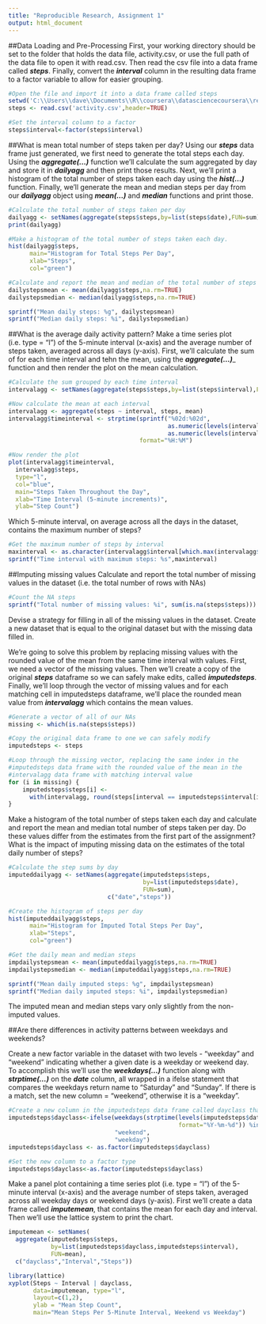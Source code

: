 ```yaml
---
title: "Reproducible Research, Assignment 1"
output: html_document
---
```


##Data Loading and Pre-Processing
First, your working directory should be set to the folder that holds the data file, activity.csv, or use the full path of the data file to open it with read.csv. Then read the csv file into a data frame called __*steps*__. Finally, convert the __*interval*__ column in the resulting data frame to a factor variable to allow for easier grouping.

```r
#Open the file and import it into a data frame called steps
setwd('C:\\Users\\dave\\Documents\\R\\coursera\\datasciencecoursera\\reproducible')
steps <- read.csv('activity.csv',header=TRUE)

#Set the interval column to a factor
steps$interval<-factor(steps$interval)
```

##What is mean total number of steps taken per day?
Using our __*steps*__ data frame just generated, we first need to generate the total steps each day. Using the __*aggregate(...)*__ function we'll calculate the sum aggregated by day and store it in __*dailyagg*__ and then print those results. Next, we'll print a histogram of the total number of steps taken each day using the __*hist(...)*__ function. Finally, we'll generate the mean and median steps per day from our __*dailyagg*__ object using __*mean(...)*__ and __*median*__ functions and print those.

```r
#Calculate the total number of steps taken per day
dailyagg <- setNames(aggregate(steps$steps,by=list(steps$date),FUN=sum),c("date","steps"))
print(dailyagg)

#Make a histogram of the total number of steps taken each day.
hist(dailyagg$steps,
      main="Histogram for Total Steps Per Day",
      xlab="Steps",
      col="green")

#Calculate and report the mean and median of the total number of steps taken per day
dailystepsmean <- mean(dailyagg$steps,na.rm=TRUE)
dailystepsmedian <- median(dailyagg$steps,na.rm=TRUE)

sprintf("Mean daily steps: %g", dailystepsmean)
sprintf("Median daily steps: %i", dailystepsmedian)
```

##What is the average daily activity pattern?
Make a time series plot (i.e. type = "l") of the 5-minute interval (x-axis) and the average number of steps taken, averaged across all days (y-axis). First, we'll calculate the sum of for each time interval and tehn the mean, using the __*aggregate(...)*___ function and then render the plot on the mean calculation.

```r
#Calculate the sum grouped by each time interval
intervalagg <- setNames(aggregate(steps$steps,by=list(steps$interval),FUN=sum, na.rm=TRUE),c("interval","steps"))

#Now calculate the mean at each interval
intervalagg <- aggregate(steps ~ interval, steps, mean)
intervalagg$timeinterval <- strptime(sprintf("%02d:%02d", 
                                             as.numeric(levels(intervalagg$interval)) %/% 100, 
                                             as.numeric(levels(intervalagg$interval)) %% 100), 
                                     format="%H:%M")

#Now render the plot
plot(intervalagg$timeinterval, 
  intervalagg$steps, 
  type="l", 
  col="blue", 
  main="Steps Taken Throughout the Day",
  xlab="Time Interval (5-minute increments)", 
  ylab="Step Count")
```

Which 5-minute interval, on average across all the days in the dataset, contains the maximum number of steps?

```r
#Get the maximum number of steps by interval
maxinterval <- as.character(intervalagg$interval[which.max(intervalagg$steps)])
sprintf("Time interval with maximum steps: %s",maxinterval)

```

##Imputing missing values
Calculate and report the total number of missing values in the dataset (i.e. the total number of rows with NAs)
```r
#Count the NA steps
sprintf("Total number of missing values: %i", sum(is.na(steps$steps)))
```

Devise a strategy for filling in all of the missing values in the dataset. Create a new dataset that is equal to the original dataset but with the missing data filled in. 

We're going to solve this problem by replacing missing values with the rounded value of the mean from the same time interval with values. First, we need a vector of the missing values. Then we'll create a copy of the original __*steps*__ dataframe so we can safely make edits, called __*imputedsteps*__. Finally, we'll loop through the vector of missing values and for each matching cell in imputedsteps dataframe, we'll place the rounded mean value from __*intervalagg*__ which contains the mean values.

```r
#Generate a vector of all of our NAs
missing <- which(is.na(steps$steps))

#Copy the original data frame to one we can safely modify
imputedsteps <- steps

#Loop through the missing vector, replacing the same index in the 
#imputedsteps data frame with the rounded value of the mean in the 
#intervalagg data frame with matching interval value
for (i in missing) {
    imputedsteps$steps[i] <- 
      with(intervalagg, round(steps[interval == imputedsteps$interval[i]]),0)
}
```

Make a histogram of the total number of steps taken each day and calculate and report the mean and median total number of steps taken per day. Do these values differ from the estimates from the first part of the assignment? What is the impact of imputing missing data on the estimates of the total daily number of steps?

```r
#Calculate the step sums by day
imputeddailyagg <- setNames(aggregate(imputedsteps$steps,
                                      by=list(imputedsteps$date),
                                      FUN=sum),
                            c("date","steps"))

#Create the histogram of steps per day
hist(imputeddailyagg$steps,
      main="Histogram for Imputed Total Steps Per Day",
      xlab="Steps",
      col="green")

#Get the daily mean and median steps
impdailystepsmean <- mean(imputeddailyagg$steps,na.rm=TRUE)
impdailystepsmedian <- median(imputeddailyagg$steps,na.rm=TRUE)

sprintf("Mean daily imputed steps: %g", impdailystepsmean)
sprintf("Median daily imputed steps: %i", impdailystepsmedian)
```

The imputed mean and median steps vary only slightly from the non-imputed values.

##Are there differences in activity patterns between weekdays and weekends?

Create a new factor variable in the dataset with two levels - "weekday" and "weekend" indicating whether a given date is a weekday or weekend day. To accomplish this we'll use the __*weekdays(...)*__ function along with __*strptime(...)*__ on the __*date*__ column, all wrapped in a ifelse statement that compares the weekdays return name to "Saturday" and "Sunday". If there is a match, set the new column = "weekend", otherwise it is a "weekday".

```r
#Create a new column in the imputedsteps data frame called dayclass that holds "weekend" or "weekday" based on the weekdays() return value
imputedsteps$dayclass<-ifelse(weekdays(strptime(levels(imputedsteps$date), 
                                                format="%Y-%m-%d")) %in% c("Saturday","Sunday"), 
                              "weekend", 
                              "weekday")
imputedsteps$dayclass <- as.factor(imputedsteps$dayclass)

#Set the new column to a factor type
imputedsteps$dayclass<-as.factor(imputedsteps$dayclass)
```

Make a panel plot containing a time series plot (i.e. type = "l") of the 5-minute interval (x-axis) and the average number of steps taken, averaged across all weekday days or weekend days (y-axis). First we'll create a data frame called __*imputemean*__, that contains the mean for each day and interval. Then we'll use the lattice system to print the chart.

```r
imputemean <- setNames(
  aggregate(imputedsteps$steps, 
            by=list(imputedsteps$dayclass,imputedsteps$interval), 
            FUN=mean),
  c("dayclass","Interval","Steps"))

library(lattice)
xyplot(Steps ~ Interval | dayclass, 
       data=imputemean, type="l", 
       layout=c(1,2), 
       ylab = "Mean Step Count", 
       main="Mean Steps Per 5-Minute Interval, Weekend vs Weekday")

```
